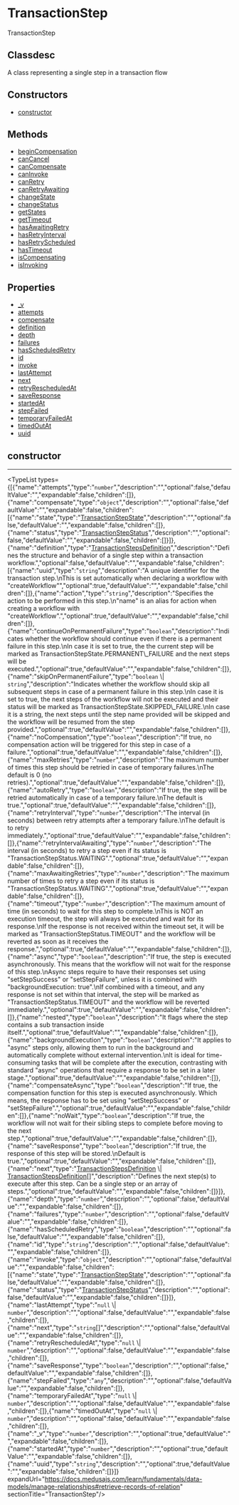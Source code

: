 
# TransactionStep

TransactionStep

## Classdesc

A class representing a single step in a transaction flow

## Constructors

- [constructor](page.mdx#constructor)

## Methods

- [beginCompensation](../../TransactionStep/methods/workflows.TransactionStep.beginCompensation/page.mdx)
- [canCancel](../../TransactionStep/methods/workflows.TransactionStep.canCancel/page.mdx)
- [canCompensate](../../TransactionStep/methods/workflows.TransactionStep.canCompensate/page.mdx)
- [canInvoke](../../TransactionStep/methods/workflows.TransactionStep.canInvoke/page.mdx)
- [canRetry](../../TransactionStep/methods/workflows.TransactionStep.canRetry/page.mdx)
- [canRetryAwaiting](../../TransactionStep/methods/workflows.TransactionStep.canRetryAwaiting/page.mdx)
- [changeState](../../TransactionStep/methods/workflows.TransactionStep.changeState/page.mdx)
- [changeStatus](../../TransactionStep/methods/workflows.TransactionStep.changeStatus/page.mdx)
- [getStates](../../TransactionStep/methods/workflows.TransactionStep.getStates/page.mdx)
- [getTimeout](../../TransactionStep/methods/workflows.TransactionStep.getTimeout/page.mdx)
- [hasAwaitingRetry](../../TransactionStep/methods/workflows.TransactionStep.hasAwaitingRetry/page.mdx)
- [hasRetryInterval](../../TransactionStep/methods/workflows.TransactionStep.hasRetryInterval/page.mdx)
- [hasRetryScheduled](../../TransactionStep/methods/workflows.TransactionStep.hasRetryScheduled/page.mdx)
- [hasTimeout](../../TransactionStep/methods/workflows.TransactionStep.hasTimeout/page.mdx)
- [isCompensating](../../TransactionStep/methods/workflows.TransactionStep.isCompensating/page.mdx)
- [isInvoking](../../TransactionStep/methods/workflows.TransactionStep.isInvoking/page.mdx)

## Properties

- [\_v](page.mdx#_v)
- [attempts](page.mdx#attempts)
- [compensate](page.mdx#compensate)
- [definition](page.mdx#definition)
- [depth](page.mdx#depth)
- [failures](page.mdx#failures)
- [hasScheduledRetry](page.mdx#hasscheduledretry)
- [id](page.mdx#id)
- [invoke](page.mdx#invoke)
- [lastAttempt](page.mdx#lastattempt)
- [next](page.mdx#next)
- [retryRescheduledAt](page.mdx#retryrescheduledat)
- [saveResponse](page.mdx#saveresponse)
- [startedAt](page.mdx#startedat)
- [stepFailed](page.mdx#stepfailed)
- [temporaryFailedAt](page.mdx#temporaryfailedat)
- [timedOutAt](page.mdx#timedoutat)
- [uuid](page.mdx#uuid)

## constructor

___

<TypeList types={[{"name":"attempts","type":"`number`","description":"","optional":false,"defaultValue":"","expandable":false,"children":[]},{"name":"compensate","type":"`object`","description":"","optional":false,"defaultValue":"","expandable":false,"children":[{"name":"state","type":"[TransactionStepState](../../enums/workflows.TransactionStepState/page.mdx)","description":"","optional":false,"defaultValue":"","expandable":false,"children":[]},{"name":"status","type":"[TransactionStepStatus](../../enums/workflows.TransactionStepStatus/page.mdx)","description":"","optional":false,"defaultValue":"","expandable":false,"children":[]}]},{"name":"definition","type":"[TransactionStepsDefinition](../../types/workflows.TransactionStepsDefinition/page.mdx)","description":"Defines the structure and behavior of a single step within a transaction workflow.","optional":false,"defaultValue":"","expandable":false,"children":[{"name":"uuid","type":"`string`","description":"A unique identifier for the transaction step.\nThis is set automatically when declaring a workflow with \"createWorkflow\"","optional":true,"defaultValue":"","expandable":false,"children":[]},{"name":"action","type":"`string`","description":"Specifies the action to be performed in this step.\n\"name\" is an alias for action when creating a workflow with \"createWorkflow\".","optional":true,"defaultValue":"","expandable":false,"children":[]},{"name":"continueOnPermanentFailure","type":"`boolean`","description":"Indicates whether the workflow should continue even if there is a permanent failure in this step.\nIn case it is set to true, the the current step will be marked as TransactionStepState.PERMANENT\\_FAILURE and the next steps will be executed.","optional":true,"defaultValue":"","expandable":false,"children":[]},{"name":"skipOnPermanentFailure","type":"`boolean` \\| `string`","description":"Indicates whether the workflow should skip all subsequent steps in case of a permanent failure in this step.\nIn case it is set to true, the next steps of the workflow will not be executed and their status will be marked as TransactionStepState.SKIPPED\\_FAILURE.\nIn case it is a string, the next steps until the step name provided will be skipped and the workflow will be resumed from the step provided.","optional":true,"defaultValue":"","expandable":false,"children":[]},{"name":"noCompensation","type":"`boolean`","description":"If true, no compensation action will be triggered for this step in case of a failure.","optional":true,"defaultValue":"","expandable":false,"children":[]},{"name":"maxRetries","type":"`number`","description":"The maximum number of times this step should be retried in case of temporary failures.\nThe default is 0 (no retries).","optional":true,"defaultValue":"","expandable":false,"children":[]},{"name":"autoRetry","type":"`boolean`","description":"If true, the step will be retried automatically in case of a temporary failure.\nThe default is true.","optional":true,"defaultValue":"","expandable":false,"children":[]},{"name":"retryInterval","type":"`number`","description":"The interval (in seconds) between retry attempts after a temporary failure.\nThe default is to retry immediately.","optional":true,"defaultValue":"","expandable":false,"children":[]},{"name":"retryIntervalAwaiting","type":"`number`","description":"The interval (in seconds) to retry a step even if its status is \"TransactionStepStatus.WAITING\".","optional":true,"defaultValue":"","expandable":false,"children":[]},{"name":"maxAwaitingRetries","type":"`number`","description":"The maximum number of times to retry a step even if its status is \"TransactionStepStatus.WAITING\".","optional":true,"defaultValue":"","expandable":false,"children":[]},{"name":"timeout","type":"`number`","description":"The maximum amount of time (in seconds) to wait for this step to complete.\nThis is NOT an execution timeout, the step will always be executed and wait for its response.\nIf the response is not received within the timeout set, it will be marked as \"TransactionStepStatus.TIMEOUT\" and the workflow will be reverted as soon as it receives the response.","optional":true,"defaultValue":"","expandable":false,"children":[]},{"name":"async","type":"`boolean`","description":"If true, the step is executed asynchronously. This means that the workflow will not wait for the response of this step.\nAsync steps require to have their responses set using \"setStepSuccess\" or \"setStepFailure\", unless it is combined with \"backgroundExecution: true\".\nIf combined with a timeout, and any response is not set within that interval, the step will be marked as \"TransactionStepStatus.TIMEOUT\" and the workflow will be reverted immediately.","optional":true,"defaultValue":"","expandable":false,"children":[]},{"name":"nested","type":"`boolean`","description":"It flags where the step contains a sub transaction inside itself.","optional":true,"defaultValue":"","expandable":false,"children":[]},{"name":"backgroundExecution","type":"`boolean`","description":"It applies to \"async\" steps only, allowing them to run in the background and automatically complete without external intervention.\nIt is ideal for time-consuming tasks that will be complete after the execution, contrasting with standard \"async\" operations that require a response to be set in a later stage.","optional":true,"defaultValue":"","expandable":false,"children":[]},{"name":"compensateAsync","type":"`boolean`","description":"If true, the compensation function for this step is executed asynchronously. Which means, the response has to be set using \"setStepSuccess\" or \"setStepFailure\".","optional":true,"defaultValue":"","expandable":false,"children":[]},{"name":"noWait","type":"`boolean`","description":"If true, the workflow will not wait for their sibling steps to complete before moving to the next step.","optional":true,"defaultValue":"","expandable":false,"children":[]},{"name":"saveResponse","type":"`boolean`","description":"If true, the response of this step will be stored.\nDefault is true.","optional":true,"defaultValue":"","expandable":false,"children":[]},{"name":"next","type":"[TransactionStepsDefinition](../../types/workflows.TransactionStepsDefinition/page.mdx) \\| [TransactionStepsDefinition](../../types/workflows.TransactionStepsDefinition/page.mdx)[]","description":"Defines the next step(s) to execute after this step. Can be a single step or an array of steps.","optional":true,"defaultValue":"","expandable":false,"children":[]}]},{"name":"depth","type":"`number`","description":"","optional":false,"defaultValue":"","expandable":false,"children":[]},{"name":"failures","type":"`number`","description":"","optional":false,"defaultValue":"","expandable":false,"children":[]},{"name":"hasScheduledRetry","type":"`boolean`","description":"","optional":false,"defaultValue":"","expandable":false,"children":[]},{"name":"id","type":"`string`","description":"","optional":false,"defaultValue":"","expandable":false,"children":[]},{"name":"invoke","type":"`object`","description":"","optional":false,"defaultValue":"","expandable":false,"children":[{"name":"state","type":"[TransactionStepState](../../enums/workflows.TransactionStepState/page.mdx)","description":"","optional":false,"defaultValue":"","expandable":false,"children":[]},{"name":"status","type":"[TransactionStepStatus](../../enums/workflows.TransactionStepStatus/page.mdx)","description":"","optional":false,"defaultValue":"","expandable":false,"children":[]}]},{"name":"lastAttempt","type":"`null` \\| `number`","description":"","optional":false,"defaultValue":"","expandable":false,"children":[]},{"name":"next","type":"`string`[]","description":"","optional":false,"defaultValue":"","expandable":false,"children":[]},{"name":"retryRescheduledAt","type":"`null` \\| `number`","description":"","optional":false,"defaultValue":"","expandable":false,"children":[]},{"name":"saveResponse","type":"`boolean`","description":"","optional":false,"defaultValue":"","expandable":false,"children":[]},{"name":"stepFailed","type":"`any`","description":"","optional":false,"defaultValue":"","expandable":false,"children":[]},{"name":"temporaryFailedAt","type":"`null` \\| `number`","description":"","optional":false,"defaultValue":"","expandable":false,"children":[]},{"name":"timedOutAt","type":"`null` \\| `number`","description":"","optional":false,"defaultValue":"","expandable":false,"children":[]},{"name":"_v","type":"`number`","description":"","optional":true,"defaultValue":"","expandable":false,"children":[]},{"name":"startedAt","type":"`number`","description":"","optional":true,"defaultValue":"","expandable":false,"children":[]},{"name":"uuid","type":"`string`","description":"","optional":true,"defaultValue":"","expandable":false,"children":[]}]} expandUrl="https://docs.medusajs.com/learn/fundamentals/data-models/manage-relationships#retrieve-records-of-relation" sectionTitle="TransactionStep"/>
